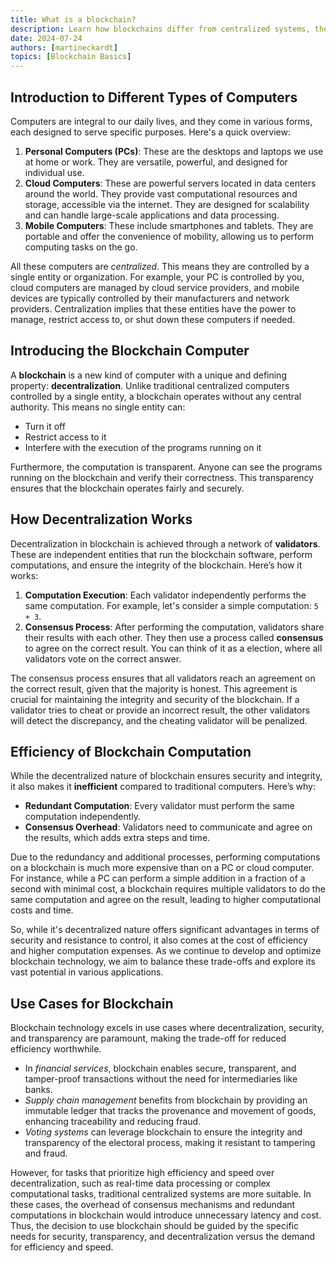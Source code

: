 ```yaml
---
title: What is a blockchain?
description: Learn how blockchains differ from centralized systems, their trade-offs, and the best use cases for their secure, transparent architecture.
date: 2024-07-24
authors: [martineckardt]
topics: [Blockchain Basics]
---
```


## Introduction to Different Types of Computers
Computers are integral to our daily lives, and they come in various forms, each designed to serve specific purposes. Here's a quick overview:

1. **Personal Computers (PCs)**: These are the desktops and laptops we use at home or work. They are versatile, powerful, and designed for individual use.
2. **Cloud Computers**: These are powerful servers located in data centers around the world. They provide vast computational resources and storage, accessible via the internet. They are designed for scalability and can handle large-scale applications and data processing.
3. **Mobile Computers**: These include smartphones and tablets. They are portable and offer the convenience of mobility, allowing us to perform computing tasks on the go.

All these computers are *centralized*. This means they are controlled by a single entity or organization. For example, your PC is controlled by you, cloud computers are managed by cloud service providers, and mobile devices are typically controlled by their manufacturers and network providers. Centralization implies that these entities have the power to manage, restrict access to, or shut down these computers if needed.

## Introducing the Blockchain Computer
A **blockchain** is a new kind of computer with a unique and defining property: **decentralization**. Unlike traditional centralized computers controlled by a single entity, a blockchain operates without any central authority. This means no single entity can:

- Turn it off
- Restrict access to it
- Interfere with the execution of the programs running on it

Furthermore, the computation is transparent. Anyone can see the programs running on the blockchain and verify their correctness. This transparency ensures that the blockchain operates fairly and securely.

## How Decentralization Works
Decentralization in blockchain is achieved through a network of **validators**. These are independent entities that run the blockchain software, perform computations, and ensure the integrity of the blockchain. Here’s how it works:

1. **Computation Execution**: Each validator independently performs the same computation. For example, let's consider a simple computation: `5 + 3`.
2. **Consensus Process**: After performing the computation, validators share their results with each other. They then use a process called **consensus** to agree on the correct result. You can think of it as a election, where all validators vote on the correct answer.

The consensus process ensures that all validators reach an agreement on the correct result, given that the majority is honest. This agreement is crucial for maintaining the integrity and security of the blockchain. If a validator tries to cheat or provide an incorrect result, the other validators will detect the discrepancy, and the cheating validator will be penalized.

## Efficiency of Blockchain Computation
While the decentralized nature of blockchain ensures security and integrity, it also makes it **inefficient** compared to traditional computers. Here’s why:

- **Redundant Computation**: Every validator must perform the same computation independently.
- **Consensus Overhead**: Validators need to communicate and agree on the results, which adds extra steps and time.

Due to the redundancy and additional processes, performing computations on a blockchain is much more expensive than on a PC or cloud computer. For instance, while a PC can perform a simple addition in a fraction of a second with minimal cost, a blockchain requires multiple validators to do the same computation and agree on the result, leading to higher computational costs and time.

So, while it's decentralized nature offers significant advantages in terms of security and resistance to control, it also comes at the cost of efficiency and higher computation expenses. As we continue to develop and optimize blockchain technology, we aim to balance these trade-offs and explore its vast potential in various applications.

## Use Cases for Blockchain

Blockchain technology excels in use cases where decentralization, security, and transparency are paramount, making the trade-off for reduced efficiency worthwhile. 

-  In *financial services*, blockchain enables secure, transparent, and tamper-proof transactions without the need for intermediaries like banks. 
- *Supply chain management* benefits from blockchain by providing an immutable ledger that tracks the provenance and movement of goods, enhancing traceability and reducing fraud. 
- *Voting systems* can leverage blockchain to ensure the integrity and transparency of the electoral process, making it resistant to tampering and fraud. 

However, for tasks that prioritize high efficiency and speed over decentralization, such as real-time data processing or complex computational tasks, traditional centralized systems are more suitable. In these cases, the overhead of consensus mechanisms and redundant computations in blockchain would introduce unnecessary latency and cost. Thus, the decision to use blockchain should be guided by the specific needs for security, transparency, and decentralization versus the demand for efficiency and speed.
